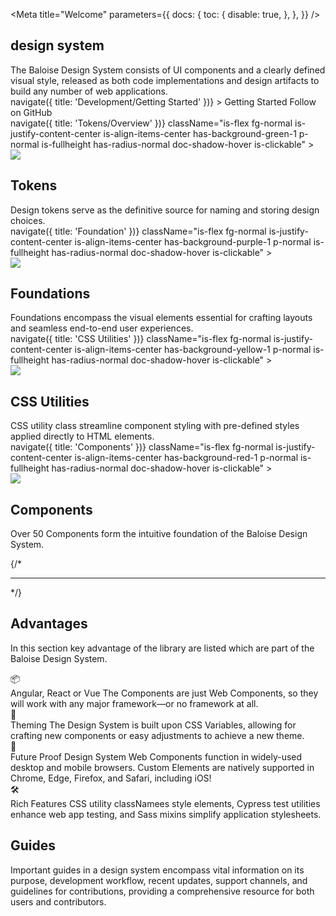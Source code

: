 
<Meta
  title="Welcome"
  parameters={{
    docs: {
      toc: {
        disable: true,
      },
    },
  }}
/>


<Unstyled>
  <bal-doc-app class="home-stage">
    <div className="is-flex fg-large">
      <div>
        <bal-logo animated={true} class="mb-small"></bal-logo>
        <h2 className="subtitle text-xxxxx-large">design system</h2>
      </div>
    </div>
    <bal-text size="lead" class="my-large">
      The Baloise Design System consists of UI components and a clearly defined visual style, released as both code
      implementations and design artifacts to build any number of web applications.
    </bal-text>
    <div className="is-flex fg-normal is-flex-wrap-wrap">
      <a
        className="button is-primary"
        style={{ width: 'auto' }}
        onClick={() => navigate({ title: 'Development/Getting Started' })}
      >
        Getting Started
      </a>
      <CodeSandbox />
      <bal-button color="info" href="https://github.com/baloise/design-system" target="_blank">
        Follow on GitHub
      </bal-button>
    </div>

  </bal-doc-app>
</Unstyled>


<Unstyled>
  <div className="grid is-multiline mt-x-large" style={{ '--bal-column-gap': '.5rem' }}>
    <div className="column is-6">
      <div className="is-fullheight">
        <a
          onClick={() => navigate({ title: 'Tokens/Overview' })}
          className="is-flex fg-normal is-justify-content-center is-align-items-center has-background-green-1 p-normal is-fullheight has-radius-normal doc-shadow-hover is-clickable"
        >
          <div style={{ minWidth: '80px' }}>
            <img src={PuzzleGreen} style={{ width: '80px' }} />
          </div>
          <div>
            <h2 className="title text-large mb-xx-small">Tokens</h2>
            <span>Design tokens serve as the definitive source for naming and storing design choices.</span>
          </div>
        </a>
      </div>
    </div>
    <div className="column is-6">
      <div className="is-fullheight">
        <a
          onClick={() => navigate({ title: 'Foundation' })}
          className="is-flex fg-normal is-justify-content-center is-align-items-center has-background-purple-1 p-normal is-fullheight has-radius-normal doc-shadow-hover is-clickable"
        >
          <div style={{ minWidth: '80px' }}>
            <img src={PuzzlePurple} style={{ width: '80px' }} />
          </div>
          <div>
            <h2 className="title text-large mb-xx-small">Foundations</h2>
            <span>
              Foundations encompass the visual elements essential for crafting layouts and seamless end-to-end user
              experiences.
            </span>
          </div>
        </a>
      </div>
    </div>
    <div className="column is-6">
      <div className="is-fullheight">
        <a
          onClick={() => navigate({ title: 'CSS Utilities' })}
          className="is-flex fg-normal is-justify-content-center is-align-items-center has-background-yellow-1 p-normal is-fullheight has-radius-normal doc-shadow-hover is-clickable"
        >
          <div style={{ minWidth: '80px' }}>
            <img src={PuzzleYellow} style={{ width: '80px' }} />
          </div>
          <div>
            <h2 className="title text-large mb-xx-small">CSS Utilities</h2>
            <span>
              CSS utility class streamline component styling with pre-defined styles applied directly to HTML
              elements.
            </span>
          </div>
        </a>
      </div>
    </div>
    <div className="column is-6">
      <div className="is-fullheight">
        <a
          onClick={() => navigate({ title: 'Components' })}
          className="is-flex fg-normal is-justify-content-center is-align-items-center has-background-red-1 p-normal is-fullheight has-radius-normal doc-shadow-hover is-clickable"
        >
          <div style={{ minWidth: '80px' }}>
            <img src={PuzzleRed} style={{ width: '80px' }} />
          </div>
          <div>
            <h2 className="title text-large mb-xx-small">Components</h2>
            <span>Over 50 Components form the intuitive foundation of the Baloise Design System.</span>
          </div>
        </a>
      </div>
    </div>
  </div>
</Unstyled>

{/* <hr className="sb-unstyled" /> */}

## Advantages

In this section key advantage of the library are listed which are part of the Baloise Design System.

<Unstyled>
  <div className="grid is-multiline mt-medium" style={{ '--bal-column-gap': '.5rem' }}>
    <div className="column is-6">
      <div className="is-fullheight">
        <div className="is-flex is-flex-direction-row is-justify-content-center is-align-items-center fg-normal has-border-grey has-radius-normal p-normal is-fullheight">
          <span className="text-xxxx-large mb-small has-text-centered" style={{ height: '64px', minWidth: '80px' }}>
            📦
          </span>
          <div>
            <span className="title text-large mb-x-small">Angular, React or Vue</span>
            <span>
              The Components are just Web Components, so they will work with any major framework—or no framework at all.
            </span>
          </div>
        </div>
      </div>
    </div>
    <div className="column is-6">
      <div className="is-fullheight">
        <div className="is-flex is-flex-direction-row is-justify-content-center is-align-items-center fg-normal has-border-grey has-radius-normal p-normal is-fullheight">
          <span className="text-xxxx-large mb-small has-text-centered" style={{ height: '64px', minWidth: '80px' }}>
            🎨
          </span>
          <div>
            <span className="title text-large mb-x-small">Theming</span>
            <span>
              The Design System is built upon CSS Variables, allowing for crafting new components or easy adjustments to
              achieve a new theme.
            </span>
          </div>
        </div>
      </div>
    </div>
    <div className="column is-6">
      <div className="is-fullheight">
        <div className="is-flex is-flex-direction-row is-justify-content-center is-align-items-center fg-normal has-border-grey has-radius-normal p-normal is-fullheight">
          <span className="text-xxxx-large mb-small has-text-centered" style={{ height: '64px', minWidth: '80px' }}>
            🔮
          </span>
          <div>
            <span className="title text-large mb-x-small">Future Proof</span>
            <span>
              Design System Web Components function in widely-used desktop and mobile browsers. Custom Elements are
              natively supported in Chrome, Edge, Firefox, and Safari, including iOS!
            </span>
          </div>
        </div>
      </div>
    </div>
    <div className="column is-6">
      <div className="is-fullheight">
        <div className="is-flex is-flex-direction-row is-justify-content-center is-align-items-center fg-normal has-border-grey has-radius-normal p-normal is-fullheight">
          <span className="text-xxxx-large mb-small has-text-centered" style={{ height: '64px', minWidth: '80px' }}>
            🛠️
          </span>
          <div>
            <span className="title text-large mb-x-small">Rich Features</span>
            <span>
              CSS utility classNamees style elements, Cypress test utilities enhance web app testing, and Sass mixins
              simplify application stylesheets.
            </span>
          </div>
        </div>
      </div>
    </div>
  </div>
</Unstyled>

## Guides

Important guides in a design system encompass vital information on its purpose, development workflow, recent updates,
support channels, and guidelines for contributions, providing a comprehensive resource for both users and contributors.

<WelcomeGuide />

<Footer />
